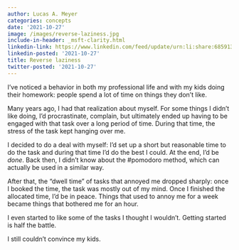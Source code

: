 ```yaml
---
author: Lucas A. Meyer
categories: concepts
date: '2021-10-27'
image: /images/reverse-laziness.jpg
include-in-header: _msft-clarity.html
linkedin-link: https://www.linkedin.com/feed/update/urn:li:share:6859131315925721088
linkedin-posted: '2021-10-27'
title: Reverse laziness
twitter-posted: '2021-10-27'
---
```


I've noticed a behavior in both my professional life and with my kids doing their homework: people spend a lot of time on things they don't like.

Many years ago, I had that realization about myself. For some things I didn't like doing, I'd procrastinate, complain, but ultimately ended up having to be engaged with that task over a long period of time. During that time, the stress of the task kept hanging over me. 

I decided to do a deal with myself: I'd set up a short but reasonable time to do the task and during that time I'd do the best I could. At the end, I'd be *done*. Back then, I didn't know about the #pomodoro method, which can actually be used in a similar way.

After that, the "dwell time" of tasks that annoyed me dropped sharply: once I booked the time, the task was mostly out of my mind. Once I finished the allocated time, I'd be in peace. Things that used to annoy me for a week became things that bothered me for an hour.

I even started to like some of the tasks I thought I wouldn't. Getting started is half the battle.

I still couldn't convince my kids.
